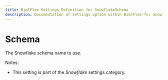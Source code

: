 ```yaml
---
title: BimlFlex Settings Definition for SnowflakeSchema
description: Documentation of settings option within BimlFlex for SnowflakeSchema
---
```

<head>
  <meta name="varigenceProduct" content="BimlFlex"></meta>
  <meta name="varigenceArticleType" content="Reference"></meta>
</head>

# Schema

The Snowflake schema name to use.

Notes:

* This setting is part of the *Snowflake* settings category.

